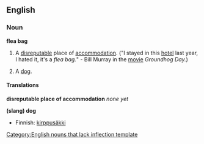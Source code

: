 ==English==

===Noun===
'''flea bag'''

#A [[disreputable]] place of [[accommodation]].  ("I stayed in this [[hotel]] last year, I hated it, it's a ''flea bag.''" - Bill Murray in the [[movie]] ''Groundhog Day.'')
#{{slang}} A [[dog]].

====Translations====
'''disreputable place of accommodation'''
{{top}}
''none yet''
{{mid}}
{{bottom}}

'''(slang) dog'''
{{top}}
*Finnish: [[kirppusäkki]]
{{mid}}
{{bottom}}

[[Category:English nouns that lack inflection template]]